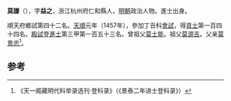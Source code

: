'''莫謙'''（{{bd|1436年||？}}），字'''益之'''，浙江杭州府仁和縣人，[[明朝|明朝]]政治人物。進士出身。

順天府鄉試第四十二名。[[天顺_(明朝)|天順]]元年（1457年），參加丁丑科[[會試|會試]]，得[[貢士|貢士]]第一百四十四名。[[殿試|殿試]]登[[進士|進士]]第三甲第一百五十三名。曾祖父[[莫士能|莫士能]]。祖父[[莫源吉|莫源吉]]。父亲[[莫景忠|莫景忠]]<ref>《天一阁藏明代科举录选刊·登科录》（《景泰二年进士登科录》）</ref>。

==参考==
{{reflist}}
{{明朝人物小作品}}
{{天順元年丁丑科殿試金榜}}